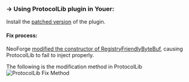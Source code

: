 ### -> Using ProtocolLib plugin in Youer:
Install the [patched version](https://github.com/Mgazul/ProtocolLib-1/releases/tag/neoforge) of the plugin.

#### Fix process:

NeoForge [modified the constructor of RegistryFriendlyByteBuf](https://github.com/neoforged/NeoForge/blob/f423d0efe865584100f36adf86ed7539455e7d4f/patches/net/minecraft/network/RegistryFriendlyByteBuf.java.patch#L19), causing ProtocolLib to fail to inject properly.

The following is the modification method in ProtocolLib
<img src="/img/docs/ProtocolLibFix.png" alt="ProtocolLib Fix Method" />